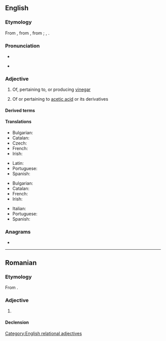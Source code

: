 ==English==

===Etymology===
From {{der|en|fr|acétique}}, from {{der|en|la|acētum||vinegar}}, from {{m|la|acēre||to be sour}}; {{l|en|surface analysis#Noun}}, {{confix|en|acet|ic}}.
{{root|en|ine-pro|*h₂eḱ-}}

===Pronunciation===
* {{audio|en|LL-Q1860 (eng)-Vininn126-acetic.wav|Audio (US)}}
* {{hyphenation|en|a|ce|tic}}
*: {{rhymes|en|iːtɪk|s=3}}

===Adjective===
{{en-adj|-}}

# {{lb|en|organic chemistry}} Of, pertaining to, or producing [[vinegar]]
# {{lb|en|organic chemistry}} Of or pertaining to [[acetic acid]] or its derivatives

====Derived terms====
{{der2|en
|acetic alcohol
|acetic aldehyde
|acetic anhydride
|glacial acetic acid
}}

====Translations====
{{trans-top|pertaining to vinegar}}
* Bulgarian: {{t|bg|оцетен}}
* Catalan: {{t+|ca|acètic}}
* Czech: {{t+|cs|octový}}
* French: {{t+|fr|acétique}}
* Irish: {{t|ga|aicéiteach}}
{{trans-mid}}
* Latin: {{t|la|acēticus}}
* Portuguese: {{t|pt|acético}}
* Spanish: {{t+|es|acético}}
{{trans-bottom}}

{{trans-top|pertaining to acetic acid}}
* Bulgarian: {{t|bg|ацетилов}}
* Catalan: {{t+|ca|acètic}}
* French: {{t+|fr|acétique}}
* Irish: {{t|ga|aicéiteach}}
{{trans-mid}}
* Italian: {{t+|it|acetico}}
* Portuguese: {{t|pt|acético}}
* Spanish: {{t+|es|acético}}
{{trans-bottom}}

===Anagrams===
* {{anagrams|en|a=acceit|accite}}
[[Category:English relational adjectives]]

----

==Romanian==

===Etymology===
From {{bor|ro|fr|acétique}}.

===Adjective===
{{ro-adj}}

# {{l|en|acetic}}

====Declension====
{{ro-decl-adj}}